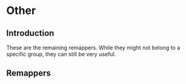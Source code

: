 
# Other

## Introduction

These are the remaining remappers. While they might not belong to a specific group, they can still
be very useful.

## Remappers

<RemapperPage remappers={unsortedRemappers} />
